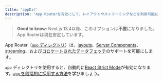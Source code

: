 ```yaml
---
title: 'appDir'
description: 'App Routerを有効にして、レイアウトやストリーミングなどを利用可能にします。'
---
```


> **Good to know**: Next.js 13.4以降、このオプションは**不要**になりました。App Routerは現在安定しています。

App Router（[`app` ディレクトリ](/docs/app/building-your-application/routing)）は、[layouts](/docs/app/building-your-application/routing/layouts-and-templates)、[Server Components](/docs/app/building-your-application/rendering/server-components)、[streaming](/docs/app/building-your-application/routing/loading-ui-and-streaming)、および[コロケートされたデータフェッチ](/docs/app/building-your-application/data-fetching)のサポートを可能にします。

`app` ディレクトリを使用すると、自動的に[React Strict Mode](https://react.dev/reference/react/StrictMode)が有効になります。[`app` を段階的に採用する方法](/docs/app/guides/migrating/app-router-migration#migrating-from-pages-to-app)を学びましょう。

